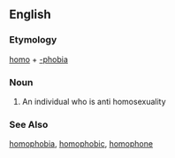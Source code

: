 ==English==
===Etymology===
[[homo]] + [[-phobia]]
===Noun===
# An individual who is anti homosexuality
===See Also===
[[homophobia]], [[homophobic]], [[homophone]]